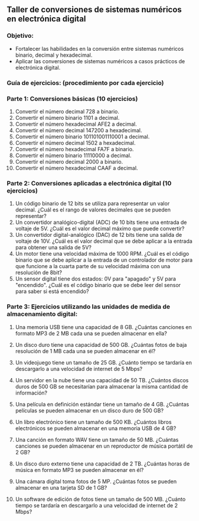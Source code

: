 
## Taller de conversiones de sistemas numéricos en electrónica digital

### Objetivo:

-   Fortalecer las habilidades en la conversión entre sistemas numéricos binario, decimal y hexadecimal.
-   Aplicar las conversiones de sistemas numéricos a casos prácticos de electrónica digital.

### Guía de ejercicios: (procedimiento por cada ejercicio)

### Parte 1: Conversiones básicas (10 ejercicios)

1.  Convertir el número decimal 728 a binario.
2.  Convertir el número binario 1101 a decimal.
3.  Convertir el número hexadecimal AFE2 a decimal.
4.  Convertir el número decimal 147200 a hexadecimal.
5.  Convertir el número binario 101101001110001 a decimal.
6.  Convertir el número decimal 1502 a hexadecimal.
7.  Convertir el número hexadecimal FA7F a binario.
8.  Convertir el número binario 11110000 a decimal.
9.  Convertir el número decimal 2000 a binario.
10. Convertir el número hexadecimal CAAF a decimal.

### Parte 2: Conversiones aplicadas a electrónica digital (10 ejercicios)

1.  Un código binario de 12 bits se utiliza para representar un valor decimal. ¿Cuál es el rango de valores decimales que se pueden representar?
2.  Un convertidor analógico-digital (ADC) de 10 bits tiene una entrada de voltaje de 5V. ¿Cuál es el valor decimal máximo que puede convertir?
3.  Un convertidor digital-analógico (DAC) de 12 bits tiene una salida de voltaje de 10V. ¿Cuál es el valor decimal que se debe aplicar a la entrada para obtener una salida de 5V?
4.  Un motor tiene una velocidad máxima de 1000 RPM. ¿Cuál es el código binario que se debe aplicar a la entrada de un controlador de motor para que funcione a la cuarta parte de su velocidad máxima con una resolución de 8bit?
5.  Un sensor digital tiene dos estados: 0V para "apagado" y 5V para "encendido". ¿Cuál es el código binario que se debe leer del sensor para saber si está encendido?


### Parte 3: Ejercicios utilizando las unidades de medida de almacenamiento digital:

1. Una memoria USB tiene una capacidad de 8 GB. ¿Cuántas canciones en formato MP3 de 2 MB cada una se pueden almacenar en ella?

2. Un disco duro tiene una capacidad de 500 GB. ¿Cuántas fotos de baja resolución de 1 MB cada una se pueden almacenar en él?

3. Un videojuego tiene un tamaño de 25 GB. ¿Cuánto tiempo se tardaría en descargarlo a una velocidad de internet de 5 Mbps?

4. Un servidor en la nube tiene una capacidad de 50 TB. ¿Cuántos discos duros de 500 GB se necesitarían para almacenar la misma cantidad de información?

5. Una película en definición estándar tiene un tamaño de 4 GB. ¿Cuántas películas se pueden almacenar en un disco duro de 500 GB?

6. Un libro electrónico tiene un tamaño de 500 KB. ¿Cuántos libros electrónicos se pueden almacenar en una memoria USB de 4 GB?

7. Una canción en formato WAV tiene un tamaño de 50 MB. ¿Cuántas canciones se pueden almacenar en un reproductor de música portátil de 2 GB?

8. Un disco duro externo tiene una capacidad de 2 TB. ¿Cuántas horas de música en formato MP3 se pueden almacenar en él?

9. Una cámara digital toma fotos de 5 MP. ¿Cuántas fotos se pueden almacenar en una tarjeta SD de 1 GB?

10. Un software de edición de fotos tiene un tamaño de 500 MB. ¿Cuánto tiempo se tardaría en descargarlo a una velocidad de internet de 2 Mbps?


